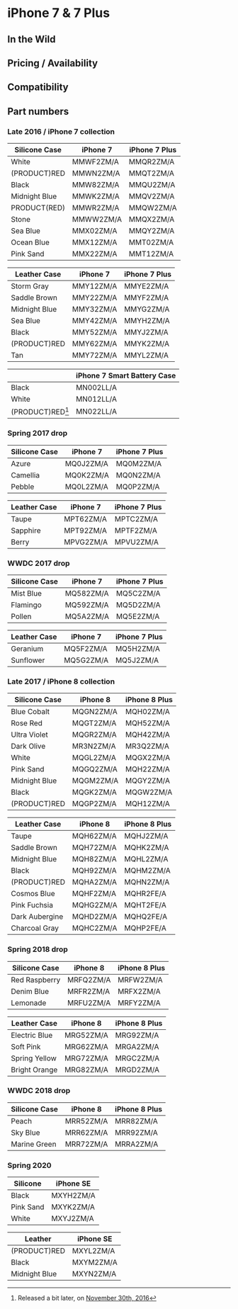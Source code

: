 
# iPhone 7 & 7 Plus

## In the Wild

## Pricing / Availability

## Compatibility

## Part numbers

### Late 2016 / iPhone 7 collection

| Silicone Case | iPhone 7  | iPhone 7 Plus |
| ------------- | --------- | ------------- |
| White         | MMWF2ZM/A | MMQR2ZM/A     |
| (PRODUCT)RED  | MMWN2ZM/A | MMQT2ZM/A     |
| Black         | MMW82ZM/A | MMQU2ZM/A     |
| Midnight Blue | MMWK2ZM/A | MMQV2ZM/A     |
| PRODUCT(RED)  | MMWR2ZM/A | MMQW2ZM/A     |
| Stone         | MMWW2ZM/A | MMQX2ZM/A     |
| Sea Blue      | MMX02ZM/A | MMQY2ZM/A     |
| Ocean Blue    | MMX12ZM/A | MMT02ZM/A     |
| Pink Sand     | MMX22ZM/A | MMT12ZM/A     |

| Leather Case  | iPhone 7  | iPhone 7 Plus |
| ------------- | --------- | ------------- |
| Storm Gray    | MMY12ZM/A | MMYE2ZM/A     |
| Saddle Brown  | MMY22ZM/A | MMYF2ZM/A     |
| Midnight Blue | MMY32ZM/A | MMYG2ZM/A     |
| Sea Blue      | MMY42ZM/A | MMYH2ZM/A     |
| Black         | MMY52ZM/A | MMYJ2ZM/A     |
| (PRODUCT)RED  | MMY62ZM/A | MMYK2ZM/A     |
| Tan           | MMY72ZM/A | MMYL2ZM/A     |

|                  | iPhone 7 Smart Battery Case |
| ---------------- | --------------------------- |
| Black            | MN002LL/A                   |
| White            | MN012LL/A                   |
| (PRODUCT)RED[^1] | MN022LL/A                   |

[^1]: Released a bit later, on [November 30th, 2016](https://www.apple.com/newsroom/2016/11/apple-turns-red-with-more-ways-than-ever-to-join-the-fight-against-aids/)

### Spring 2017 drop

| Silicone Case | iPhone 7  | iPhone 7 Plus |
| ------------- | --------- | ------------- |
| Azure         | MQ0J2ZM/A | MQ0M2ZM/A     |
| Camellia      | MQ0K2ZM/A | MQ0N2ZM/A     |
| Pebble        | MQ0L2ZM/A | MQ0P2ZM/A     |

| Leather Case | iPhone 7  | iPhone 7 Plus |
| ------------ | --------- | ------------- |
| Taupe        | MPT62ZM/A | MPTC2ZM/A     |
| Sapphire     | MPT92ZM/A | MPTF2ZM/A     |
| Berry        | MPVG2ZM/A | MPVU2ZM/A     |

### WWDC 2017 drop

| Silicone Case | iPhone 7  | iPhone 7 Plus |
| ------------- | --------- | ------------- |
| Mist Blue     | MQ582ZM/A | MQ5C2ZM/A     |
| Flamingo      | MQ592ZM/A | MQ5D2ZM/A     |
| Pollen        | MQ5A2ZM/A | MQ5E2ZM/A     |

| Leather Case | iPhone 7  | iPhone 7 Plus |
| ------------ | --------- | ------------- |
| Geranium     | MQ5F2ZM/A | MQ5H2ZM/A     |
| Sunflower    | MQ5G2ZM/A | MQ5J2ZM/A     |

### Late 2017 / iPhone 8 collection

| Silicone Case | iPhone 8  | iPhone 8 Plus |
| ------------- | --------- | ------------- |
| Blue Cobalt   | MQGN2ZM/A | MQH02ZM/A     |
| Rose Red      | MQGT2ZM/A | MQH52ZM/A     |
| Ultra Violet  | MQGR2ZM/A | MQH42ZM/A     |
| Dark Olive    | MR3N2ZM/A | MR3Q2ZM/A     |
| White         | MQGL2ZM/A | MQGX2ZM/A     |
| Pink Sand     | MQGQ2ZM/A | MQH22ZM/A     |
| Midnight Blue | MQGM2ZM/A | MQGY2ZM/A     |
| Black         | MQGK2ZM/A | MQGW2ZM/A     |
| (PRODUCT)RED  | MQGP2ZM/A | MQH12ZM/A     |

| Leather Case   | iPhone 8  | iPhone 8 Plus |
| -------------- | --------- | ------------- |
| Taupe          | MQH62ZM/A | MQHJ2ZM/A     |
| Saddle Brown   | MQH72ZM/A | MQHK2ZM/A     |
| Midnight Blue  | MQH82ZM/A | MQHL2ZM/A     |
| Black          | MQH92ZM/A | MQHM2ZM/A     |
| (PRODUCT)RED   | MQHA2ZM/A | MQHN2ZM/A     |
| Cosmos Blue    | MQHF2ZM/A | MQHR2FE/A     |
| Pink Fuchsia   | MQHG2ZM/A | MQHT2FE/A     |
| Dark Aubergine | MQHD2ZM/A | MQHQ2FE/A     |
| Charcoal Gray  | MQHC2ZM/A | MQHP2FE/A     |

### Spring 2018 drop

| Silicone Case | iPhone 8  | iPhone 8 Plus |
| ------------- | --------- | ------------- |
| Red Raspberry | MRFQ2ZM/A | MRFW2ZM/A     |
| Denim Blue    | MRFR2ZM/A | MRFX2ZM/A     |
| Lemonade      | MRFU2ZM/A | MRFY2ZM/A     |

| Leather Case  | iPhone 8  | iPhone 8 Plus |
| ------------- | --------- | ------------- |
| Electric Blue | MRG52ZM/A | MRG92ZM/A     |
| Soft Pink     | MRG62ZM/A | MRGA2ZM/A     |
| Spring Yellow | MRG72ZM/A | MRGC2ZM/A     |
| Bright Orange | MRG82ZM/A | MRGD2ZM/A     |

### WWDC 2018 drop

| Silicone Case | iPhone 8  | iPhone 8 Plus |
| ------------- | --------- | ------------- |
| Peach         | MRR52ZM/A | MRR82ZM/A     |
| Sky Blue      | MRR62ZM/A | MRR92ZM/A     |
| Marine Green  | MRR72ZM/A | MRRA2ZM/A     |

### Spring 2020

| Silicone  | iPhone SE |
| --------- | --------- |
| Black     | MXYH2ZM/A |
| Pink Sand | MXYK2ZM/A |
| White     | MXYJ2ZM/A |

| Leather       | iPhone SE |
| ------------- | --------- |
| (PRODUCT)RED  | MXYL2ZM/A |
| Black         | MXYM2ZM/A |
| Midnight Blue | MXYN2ZM/A |
